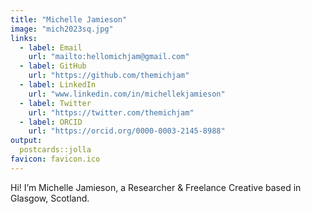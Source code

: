 ```yaml
---
title: "Michelle Jamieson"
image: "mich2023sq.jpg"
links:
  - label: Email
    url: "mailto:hellomichjam@gmail.com"
  - label: GitHub
    url: "https://github.com/themichjam"
  - label: LinkedIn
    url: "www.linkedin.com/in/michellekjamieson"
  - label: Twitter
    url: "https://twitter.com/themichjam"
  - label: ORCID 
    url: "https://orcid.org/0000-0003-2145-8988"
output:
  postcards::jolla
favicon: favicon.ico
---
```



Hi!
I'm Michelle Jamieson, a Researcher & Freelance Creative based in Glasgow, Scotland.
